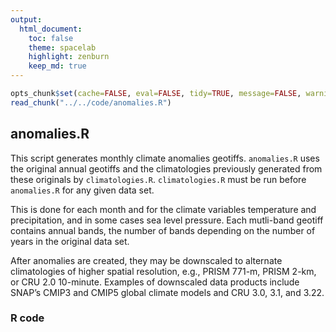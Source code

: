 ```yaml
---
output:
  html_document:
    toc: false
    theme: spacelab
    highlight: zenburn
    keep_md: true
---
```


```r
opts_chunk$set(cache=FALSE, eval=FALSE, tidy=TRUE, message=FALSE, warning=FALSE)
read_chunk("../../code/anomalies.R")
```

##
##
## anomalies.R

This script generates monthly climate anomalies geotiffs.
`anomalies.R` uses the original annual geotiffs and the climatologies previously generated from these originals by `climatologies.R`.
`climatologies.R` must be run before `anomalies.R` for any given data set.

This is done for each month and for the climate variables temperature and precipitation, and in some cases sea level pressure.
Each mutli-band geotiff contains annual bands, the number of bands depending on the number of years in the original data set.

After anomalies are created, they may be downscaled to alternate climatologies of higher spatial resolution, e.g., PRISM 771-m, PRISM 2-km, or CRU 2.0 10-minute.
Examples of downscaled data products include SNAP's CMIP3 and CMIP5 global climate models and CRU 3.0, 3.1, and 3.22.

### R code

```r
```
